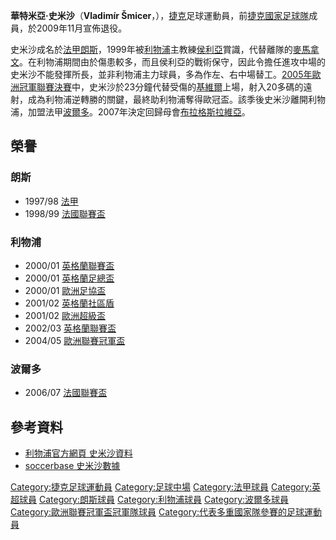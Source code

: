 {{noteTA
|G1=liverpoolfc
|T=zh-hans:弗拉迪米尔·斯米切尔;zh-hk:華特米亞·史米沙;zh-tw:弗拉迪米爾·斯米切爾;
|1=zh-hans:弗拉迪米尔·斯米切尔;zh-hk:華特米亞·史米沙;zh-tw:弗拉迪米爾·斯米切爾;
|2=zh-hans:斯米切尔;zh-hk:史米沙;zh-tw:斯米切爾;
}}
{{Football player infobox
|          playername = 弗拉迪米尔·斯米切尔<br>''Vladimír Šmicer''
|               image = [[File:Vladimir_Smicer.jpg|200px]]
|            fullname = 弗拉迪米尔·斯米切尔<br> Vladimír Šmicer
|              height = {{height|m=1.80}} 
|         dateofbirth = {{birth date and age|1973|5|24}} 
|         cityofbirth = [[杰钦|杰钦]]
|      countryofbirth = [[捷克斯洛伐克|捷克斯洛伐克]]  
|        currentclub  = 已退役
|          clubnumber = 
|            position = [[中場|進攻中場]]
|          youthyears = 1979-1985<br />1985-1987<br />1987-1992
|          youthclubs = TJ Verneřice<br />Kovostroj Děčín<br />[[布拉格斯拉維亞|布拉格斯拉維亞]]
|               years = 1992-1996<br />1996-1999<br />1999-2005<br />2005-2007<br />2007-2009
|               clubs = [[布拉格斯拉維亞|布拉格斯拉維亞]]<br />[[朗斯足球會|朗斯]]<br />[[利物浦足球會|利物浦]]<br />[[波爾多足球會|波爾多]]<br />[[布拉格斯拉維亞|布拉格斯拉維亞]]
|         caps(goals) = {{0}}81 (26)<br />{{0}}91 (16)<br />121 (10)<br />{{0}}28 {{0}}(3)<br />{{0}}23 {{0}}(5)
|       nationalyears = 1993<br />1995-2006
|        nationalteam = [[捷克斯洛伐克國家足球隊|捷克斯洛伐克]]<br />[[捷克國家足球隊|捷克]]
| nationalcaps(goals) = {{0}}{{0}}1 {{0}}(0)<br />{{0}}81 (27)
|            pcupdate = 2009年11月17日
|            ntupdate = 2008年3月6日
}}

'''華特米亞·史米沙'''（'''Vladimír Šmicer'''，{{bd|1973年|5月24日|catidx=Smicer, Vladimir}}），[[捷克|捷克]]足球運動員，前[[捷克國家足球隊|捷克國家足球隊]]成員，於2009年11月宣佈退役。

史米沙成名於[[法甲|法甲]][[朗斯足球會|朗斯]]，1999年被[[利物浦足球會|利物浦]]主教練[[侯利亞|侯利亞]]賞識，代替離隊的[[麥馬拿文|麥馬拿文]]。在利物浦期間由於傷患較多，而且侯利亞的戰術保守，因此令擔任進攻中場的史米沙不能發揮所長，並非利物浦主力球員，多為作左、右中場替工。[[2005年歐洲冠軍聯賽決賽|2005年歐洲冠軍聯賽決賽]]中，史米沙於23分鐘代替受傷的[[基維爾|基維爾]]上場，射入20多碼的遠射，成為利物浦逆轉勝的關鍵，最終助利物浦奪得歐冠盃。該季後史米沙離開利物浦，加盟法甲[[波爾多足球會|波爾多]]。2007年決定回歸母會[[布拉格斯拉維亞|布拉格斯拉維亞]]。

==榮譽==
==={{flagicon|FRA}} 朗斯===
* 1997/98 [[法甲|法甲]]
* 1998/99 [[法國聯賽盃|法國聯賽盃]]

==={{flagicon|ENG}} 利物浦===
* 2000/01 [[英格蘭聯賽盃|英格蘭聯賽盃]]
* 2000/01 [[英格蘭足總盃|英格蘭足總盃]]
* 2000/01 [[歐洲足協盃|歐洲足協盃]]
* 2001/02 [[英格蘭社區盾|英格蘭社區盾]]
* 2001/02 [[歐洲超級盃|歐洲超級盃]]
* 2002/03 [[英格蘭聯賽盃|英格蘭聯賽盃]]
* 2004/05 [[歐洲聯賽冠軍盃|歐洲聯賽冠軍盃]]

==={{flagicon|FRA}} 波爾多===
* 2006/07 [[法國聯賽盃|法國聯賽盃]]

==參考資料==
*[https://web.archive.org/web/20080524050745/http://www.liverpoolfc.tv/team/past_players/players/smicer/ 利物浦官方網頁 史米沙資料]
*[https://web.archive.org/web/20080610021311/http://www.soccerbase.com/players_details.sd?playerid=9029 soccerbase 史米沙數據]

{{2000年歐洲足球錦標賽捷克參賽名單}}
{{2004年欧洲足球锦标赛捷克参赛名单}}

{{Authority control}}
{{DEFAULTSORT:Smicer, Vladimir}}
[[Category:捷克足球運動員|Category:捷克足球運動員]]
[[Category:足球中場|Category:足球中場]]
[[Category:法甲球員|Category:法甲球員]]
[[Category:英超球員|Category:英超球員]]
[[Category:朗斯球員|Category:朗斯球員]]
[[Category:利物浦球員|Category:利物浦球員]]
[[Category:波爾多球員|Category:波爾多球員]]
[[Category:歐洲聯賽冠軍盃冠軍隊球員|Category:歐洲聯賽冠軍盃冠軍隊球員]]
[[Category:代表多重國家隊參賽的足球運動員|Category:代表多重國家隊參賽的足球運動員]]